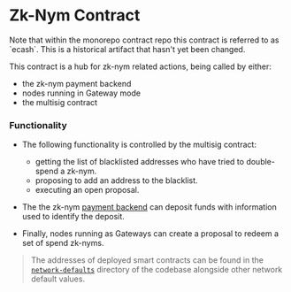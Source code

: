 
# Zk-Nym Contract

<Callout type="info" emoji="ℹ️">
Note that within the monorepo contract repo this contract is referred to as `ecash`. This is a historical artifact that hasn't yet been changed.
</Callout>

This contract is a hub for zk-nym related actions, being called by either:
- the zk-nym payment backend
- nodes running in Gateway mode
- the multisig contract

### Functionality

- The following functionality is controlled by the multisig contract:
  - getting the list of blacklisted addresses who have tried to double-spend a zk-nym.
  - proposing to add an address to the blacklist.
  - executing an open proposal.

- The the zk-nym [payment backend](../../../cryptography/zk-nym/zk-nym-overview) can deposit funds with information used to identify the deposit.

- Finally, nodes running as Gateways can create a proposal to redeem a set of spend zk-nyms.

> The addresses of deployed smart contracts can be found in the [`network-defaults`](https://github.com/nymtech/nym/blob/master/common/network-defaults/src/mainnet.rs) directory of the codebase alongside other network default values.
